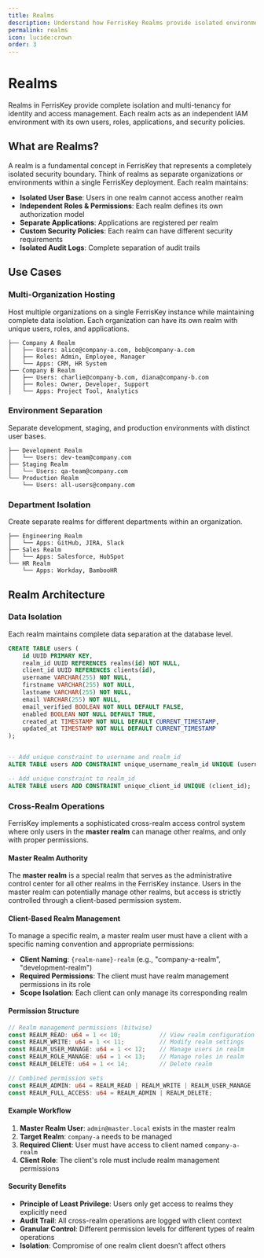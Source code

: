 ```yaml
---
title: Realms
description: Understand how FerrisKey Realms provide isolated environments for multi-tenant identity and access management.
permalink: realms
icon: lucide:crown
order: 3
---
```


# Realms

Realms in FerrisKey provide complete isolation and multi-tenancy for identity and access management.
Each realm acts as an independent IAM environment with its own users, roles, applications, and security policies.

## What are Realms?

A realm is a fundamental concept in FerrisKey that represents a completely isolated security boundary. Think of realms as separate organizations or environments within a single FerrisKey deployment. Each realm maintains:

- **Isolated User Base**: Users in one realm cannot access another realm
- **Independent Roles & Permissions**: Each realm defines its own authorization model
- **Separate Applications**: Applications are registered per realm
- **Custom Security Policies**: Each realm can have different security requirements
- **Isolated Audit Logs**: Complete separation of audit trails

## Use Cases

### Multi-Organization Hosting

Host multiple organizations on a single FerrisKey instance while maintaining complete data isolation. Each organization can have its own realm with unique users, roles, and applications.

```
├── Company A Realm
│   ├── Users: alice@company-a.com, bob@company-a.com
│   ├── Roles: Admin, Employee, Manager
│   └── Apps: CRM, HR System
├── Company B Realm
│   ├── Users: charlie@company-b.com, diana@company-b.com
│   ├── Roles: Owner, Developer, Support
│   └── Apps: Project Tool, Analytics
```

### Environment Separation
Separate development, staging, and production environments with distinct user bases.

```
├── Development Realm
│   └── Users: dev-team@company.com
├── Staging Realm
│   └── Users: qa-team@company.com
└── Production Realm
    └── Users: all-users@company.com
```


### Department Isolation
Create separate realms for different departments within an organization.

```
├── Engineering Realm
│   └── Apps: GitHub, JIRA, Slack
├── Sales Realm
│   └── Apps: Salesforce, HubSpot
└── HR Realm
    └── Apps: Workday, BambooHR
```


## Realm Architecture

### Data Isolation

Each realm maintains complete data separation at the database level.

```sql
CREATE TABLE users (
    id UUID PRIMARY KEY,
    realm_id UUID REFERENCES realms(id) NOT NULL,
    client_id UUID REFERENCES clients(id),
    username VARCHAR(255) NOT NULL,
    firstname VARCHAR(255) NOT NULL,
    lastname VARCHAR(255) NOT NULL,
    email VARCHAR(255) NOT NULL,
    email_verified BOOLEAN NOT NULL DEFAULT FALSE,
    enabled BOOLEAN NOT NULL DEFAULT TRUE,
    created_at TIMESTAMP NOT NULL DEFAULT CURRENT_TIMESTAMP,
    updated_at TIMESTAMP NOT NULL DEFAULT CURRENT_TIMESTAMP
);


-- Add unique constraint to username and realm_id
ALTER TABLE users ADD CONSTRAINT unique_username_realm_id UNIQUE (username, realm_id);

-- Add unique constraint to realm_id
ALTER TABLE users ADD CONSTRAINT unique_client_id UNIQUE (client_id);
```

### Cross-Realm Operations

FerrisKey implements a sophisticated cross-realm access control system where only users in the **master realm** can manage other realms, and only with proper permissions.

#### Master Realm Authority

The **master realm** is a special realm that serves as the administrative control center for all other realms in the FerrisKey instance. Users in the master realm can potentially manage other realms, but access is strictly controlled through a client-based permission system.


#### Client-Based Realm Management


To manage a specific realm, a master realm user must have a client with a specific naming convention and appropriate permissions:

- **Client Naming**: `{realm-name}-realm` (e.g., "company-a-realm", "development-realm")
- **Required Permissions**: The client must have realm management permissions in its role
- **Scope Isolation**: Each client can only manage its corresponding realm

#### Permission Structure

```rust
// Realm management permissions (bitwise)
const REALM_READ: u64 = 1 << 10;           // View realm configuration
const REALM_WRITE: u64 = 1 << 11;          // Modify realm settings
const REALM_USER_MANAGE: u64 = 1 << 12;    // Manage users in realm
const REALM_ROLE_MANAGE: u64 = 1 << 13;    // Manage roles in realm
const REALM_DELETE: u64 = 1 << 14;         // Delete realm

// Combined permission sets
const REALM_ADMIN: u64 = REALM_READ | REALM_WRITE | REALM_USER_MANAGE | REALM_ROLE_MANAGE;
const REALM_FULL_ACCESS: u64 = REALM_ADMIN | REALM_DELETE;
```

#### Example Workflow

1. **Master Realm User**: `admin@master.local` exists in the master realm
2. **Target Realm**: `company-a` needs to be managed
3. **Required Client**: User must have access to client named `company-a-realm`
4. **Client Role**: The client's role must include realm management permissions

#### Security Benefits

- **Principle of Least Privilege**: Users only get access to realms they explicitly need
- **Audit Trail**: All cross-realm operations are logged with client context
- **Granular Control**: Different permission levels for different types of realm operations
- **Isolation**: Compromise of one realm client doesn't affect others